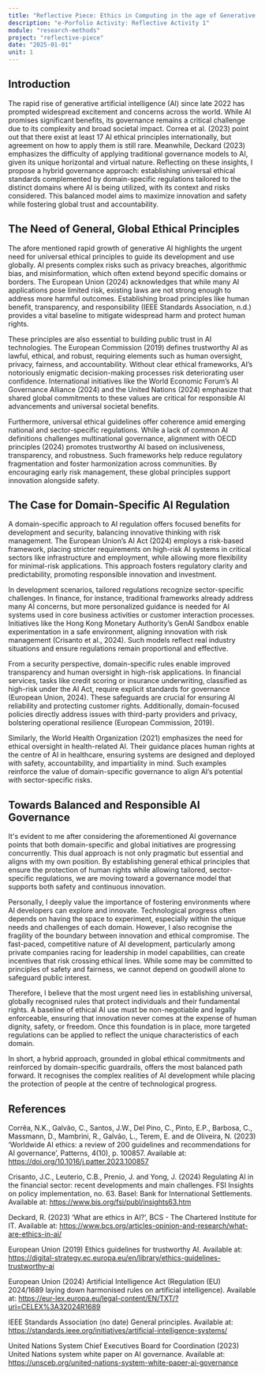 ```yaml
---
title: "Reflective Piece: Ethics in Computing in the age of Generative AI"
description: "e-Porfolio Activity: Reflective Activity 1"
module: "research-methods"
project: "reflective-piece"
date: "2025-01-01"
unit: 1
---
```


## Introduction
The rapid rise of generative artificial intelligence (AI) since late 2022 has prompted widespread excitement and concerns across the world. While AI promises significant benefits, its governance remains a critical challenge due to its complexity and broad societal impact. Correa et al. (2023) point out that there exist at least 17 AI ethical principles internationally, but agreement on how to apply them is still rare. Meanwhile, Deckard (2023) emphasizes the difficulty of applying traditional governance models to AI, given its unique horizontal and virtual nature. Reflecting on these insights, I propose a hybrid governance approach: establishing universal ethical standards complemented by domain-specific regulations tailored to the distinct domains where AI is being utilized, with its context and risks considered. This balanced model aims to maximize innovation and safety while fostering global trust and accountability.

## The Need of General, Global Ethical Principles
The afore mentioned rapid growth of generative AI highlights the urgent need for universal ethical principles to guide its development and use globally. AI presents complex risks such as privacy breaches, algorithmic bias, and misinformation, which often extend beyond specific domains or borders. The European Union (2024) acknowledges that while many AI applications pose limited risk, existing laws are not strong enough to address more harmful outcomes. Establishing broad principles like human benefit, transparency, and responsibility (IEEE Standards Association, n.d.) provides a vital baseline to mitigate widespread harm and protect human rights.

These principles are also essential to building public trust in AI technologies. The European Commission (2019) defines trustworthy AI as lawful, ethical, and robust, requiring elements such as human oversight, privacy, fairness, and accountability. Without clear ethical frameworks, AI’s notoriously enigmatic decision-making processes risk deteriorating user confidence. International initiatives like the World Economic Forum’s AI Governance Alliance (2024) and the United Nations (2024) emphasize that shared global commitments to these values are critical for responsible AI advancements and universal societal benefits.

Furthermore, universal ethical guidelines offer coherence amid emerging national and sector-specific regulations. While a lack of common AI definitions challenges multinational governance, alignment with OECD principles (2024) promotes trustworthy AI based on inclusiveness, transparency, and robustness. Such frameworks help reduce regulatory fragmentation and foster harmonization across communities. By encouraging early risk management, these global principles support innovation alongside safety.

## The Case for Domain-Specific AI Regulation
A domain-specific approach to AI regulation offers focused benefits for development and security, balancing innovative thinking with risk management. The European Union’s AI Act (2024) employs a risk-based framework, placing stricter requirements on high-risk AI systems in critical sectors like infrastructure and employment, while allowing more flexibility for minimal-risk applications. This approach fosters regulatory clarity and predictability, promoting responsible innovation and investment.

In development scenarios, tailored regulations recognize sector-specific challenges. In finance, for instance, traditional frameworks already address many AI concerns, but more personalized guidance is needed for AI systems used in core business activities or customer interaction processes. Initiatives like the Hong Kong Monetary Authority’s GenAI Sandbox enable experimentation in a safe environment, aligning innovation with risk management (Crisanto et al., 2024). Such models reflect real industry situations and ensure regulations remain proportional and effective.

From a security perspective, domain-specific rules enable improved transparency and human oversight in high-risk applications. In financial services, tasks like credit scoring or insurance underwriting, classified as high-risk under the AI Act, require explicit standards for governance (European Union, 2024). These safeguards are crucial for ensuring AI reliability and protecting customer rights. Additionally, domain-focused policies directly address issues with third-party providers and privacy, bolstering operational resilience (European Commission, 2019).

Similarly, the World Health Organization (2021) emphasizes the need for ethical oversight in health-related AI. Their guidance places human rights at the centre of AI in healthcare, ensuring systems are designed and deployed with safety, accountability, and impartiality in mind. Such examples reinforce the value of domain-specific governance to align AI’s potential with sector-specific risks.


## Towards Balanced and Responsible AI Governance
It's evident to me after considering the aforementioned AI governance points that both domain-specific and global initiatives are progressing concurrently. This dual approach is not only pragmatic but essential and aligns with my own position. By establishing general ethical principles that ensure the protection of human rights while allowing tailored, sector-specific regulations, we are moving toward a governance model that supports both safety and continuous innovation.

Personally, I deeply value the importance of fostering environments where AI developers can explore and innovate. Technological progress often depends on having the space to experiment, especially within the unique needs and challenges of each domain. However, I also recognise the fragility of the boundary between innovation and ethical compromise. The fast-paced, competitive nature of AI development, particularly among private companies racing for leadership in model capabilities, can create incentives that risk crossing ethical lines. While some may be committed to principles of safety and fairness, we cannot depend on goodwill alone to safeguard public interest.

Therefore, I believe that the most urgent need lies in establishing universal, globally recognised rules that protect individuals and their fundamental rights. A baseline of ethical AI use must be non-negotiable and legally enforceable, ensuring that innovation never comes at the expense of human dignity, safety, or freedom. Once this foundation is in place, more targeted regulations can be applied to reflect the unique characteristics of each domain.

In short, a hybrid approach, grounded in global ethical commitments and reinforced by domain-specific guardrails, offers the most balanced path forward. It recognises the complex realities of AI development while placing the protection of people at the centre of technological progress.

## References
Corrêa, N.K., Galvão, C., Santos, J.W., Del Pino, C., Pinto, E.P., Barbosa, C., Massmann, D., Mambrini, R., Galvão, L., Terem, E. and de Oliveira, N. (2023) ‘Worldwide AI ethics: a review of 200 guidelines and recommendations for AI governance’, Patterns, 4(10), p. 100857. Available at: https://doi.org/10.1016/j.patter.2023.100857

Crisanto, J.C., Leuterio, C.B., Prenio, J. and Yong, J. (2024) Regulating AI in the financial sector: recent developments and main challenges. FSI Insights on policy implementation, no. 63. Basel: Bank for International Settlements. Available at: https://www.bis.org/fsi/publ/insights63.htm

Deckard, R. (2023) ‘What are ethics in AI?’, BCS - The Chartered Institute for IT. Available at: https://www.bcs.org/articles-opinion-and-research/what-are-ethics-in-ai/

European Union (2019) Ethics guidelines for trustworthy AI. Available at: https://digital-strategy.ec.europa.eu/en/library/ethics-guidelines-trustworthy-ai

European Union (2024) Artificial Intelligence Act (Regulation (EU) 2024/1689 laying down harmonised rules on artificial intelligence). Available at: https://eur-lex.europa.eu/legal-content/EN/TXT/?uri=CELEX%3A32024R1689

IEEE Standards Association (no date) General principles. Available at: https://standards.ieee.org/initiatives/artificial-intelligence-systems/

United Nations System Chief Executives Board for Coordination (2023) United Nations system white paper on AI governance. Available at: https://unsceb.org/united-nations-system-white-paper-ai-governance



